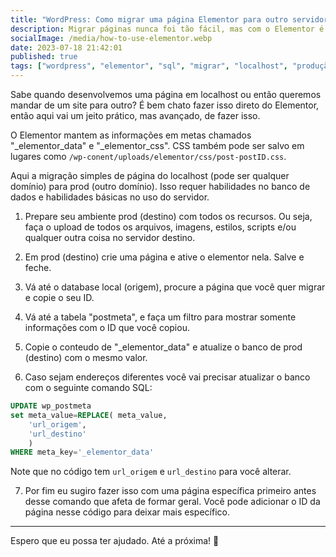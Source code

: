 ```yaml
---
title: "WordPress: Como migrar uma página Elementor para outro servidor?"
description: Migrar páginas nunca foi tão fácil, mas com o Elementor é um pouco mais complicado. Vamos aprender a fazer isso de forma simples e rápida.
socialImage: /media/how-to-use-elementor.webp
date: 2023-07-18 21:42:01
published: true
tags: ["wordpress", "elementor", "sql", "migrar", "localhost", "produção"]
---
```


Sabe quando desenvolvemos uma página em localhost ou então queremos mandar de um site para outro? É bem chato fazer isso direto do Elementor, então aqui vai um jeito prático, mas avançado, de fazer isso.

O Elementor mantem as informações em metas chamados "\_elementor_data" e "\_elementor_css". CSS também pode ser salvo em lugares como `/wp-conent/uploads/elementor/css/post-postID.css`.

Aqui a migração simples de página do localhost (pode ser qualquer domínio) para prod (outro domínio). Isso requer habilidades no banco de dados e habilidades básicas no uso do servidor.

1. Prepare seu ambiente prod (destino) com todos os recursos. Ou seja, faça o upload de todos os arquivos, imagens, estilos, scripts e/ou qualquer outra coisa no servidor destino.

2. Em prod (destino) crie uma página e ative o elementor nela. Salve e feche.

3. Vá até o database local (origem), procure a página que você quer migrar e copie o seu ID.

4. Vá até a tabela "postmeta", e faça um filtro para mostrar somente informações com o ID que você copiou.

5. Copie o conteudo de "\_elementor_data" e atualize o banco de prod (destino) com o mesmo valor.

6. Caso sejam endereços diferentes você vai precisar atualizar o banco com o seguinte comando SQL:

```sql /url_origem/ /url_destino/
UPDATE wp_postmeta
set meta_value=REPLACE( meta_value,
	'url_origem',
	'url_destino'
	)
WHERE meta_key='_elementor_data'
```

Note que no código tem `url_origem` e `url_destino` para você alterar.

7. Por fim eu sugiro fazer isso com uma página específica primeiro antes desse comando que afeta de formar geral. Você pode adicionar o ID da página nesse código para deixar mais específico.

---

Espero que eu possa ter ajudado. Até a próxima! 🚀
